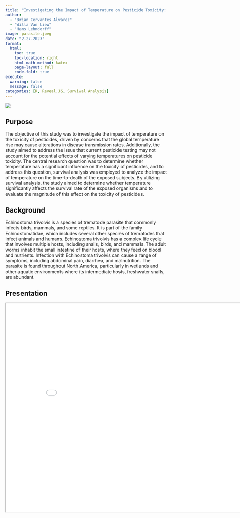 ```yaml
---
title: "Investigating the Impact of Temperature on Pesticide Toxicity: A Survival Analysis Approach"
author: 
  - "Brian Cervantes Alvarez"
  - "Willa Van Liew"
  - "Hans Lehndorff"
image: parasite.jpeg
date: "2-27-2023"
format:
  html:
    toc: true
    toc-location: right
    html-math-method: katex
    page-layout: full
    code-fold: true
execute: 
  warning: false
  message: false
categories: [R, Reveal.JS, Survival Analysis]
---
```


![](parasite.jpeg)

## Purpose

The objective of this study was to investigate the impact of temperature on the toxicity of pesticides, driven by concerns that the global temperature rise may cause alterations in disease transmission rates. Additionally, the study aimed to address the issue that current pesticide testing may not account for the potential effects of varying temperatures on pesticide toxicity. The central research question was to determine whether temperature has a significant influence on the toxicity of pesticides, and to address this question, survival analysis was employed to analyze the impact of temperature on the time-to-death of the exposed subjects. By utilizing survival analysis, the study aimed to determine whether temperature significantly affects the survival rate of the exposed organisms and to evaluate the magnitude of this effect on the toxicity of pesticides.

## Background

Echinostoma trivolvis is a species of trematode parasite that commonly infects birds, mammals, and some reptiles. It is part of the family Echinostomatidae, which includes several other species of trematodes that infect animals and humans. Echinostoma trivolvis has a complex life cycle that involves multiple hosts, including snails, birds, and mammals. The adult worms inhabit the small intestine of their hosts, where they feed on blood and nutrients. Infection with Echinostoma trivolvis can cause a range of symptoms, including abdominal pain, diarrhea, and malnutrition. The parasite is found throughout North America, particularly in wetlands and other aquatic environments where its intermediate hosts, freshwater snails, are abundant.

## Presentation

<iframe src="SurvivalAnalysis_Parasites.html" title="Parsite Reveal.Js" width="850" height="650">

</iframe>
